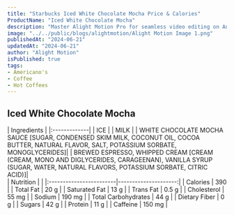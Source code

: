 ```yaml
---
title: "Starbucks Iced White Chocolate Mocha Price & Calories"
ProductName: "Iced White Chocolate Mocha" 
description: "Master Alight Motion Pro for seamless video editing on Android, iOS, and Tablets with our ultimate guide, unlocking advanced features and elevating your skills in 2024!"
image: "../../public/blogs/alightmotion/Alight Motion Image 1.png"
publishedAt: "2024-06-21"
updatedAt: "2024-06-21"
author: "Alight Motion"
isPublished: true
tags:
- Americano's
- Coffee
- Hot Coffees   
---
```


 
## Iced White Chocolate Mocha 
  
<div className="tables-container">
  <div className="table-wrapper">
    | Ingredients  |  
    |:-------------|
    | ICE          |
    | MILK         |
    | WHITE CHOCOLATE MOCHA SAUCE [SUGAR, CONDENSED SKIM MILK, COCONUT OIL, COCOA BUTTER, NATURAL FLAVOR, SALT, POTASSIUM SORBATE, MONOGLYCERIDES]|
    | BREWED ESPRESSO, WHIPPED CREAM [CREAM (CREAM, MONO AND DIGLYCERIDES, CARAGEENAN), VANILLA SYRUP (SUGAR, WATER, NATURAL FLAVORS, POTASSIUM SORBATE, CITRIC ACID)]|  
  </div>
  <div className="table-wrapper">
    | Nutrition               |                      |  
    |:------------------------|---------------------:|
    | Calories                | 390                  |
    | Total Fat               | 20 g                 |
    | Saturated Fat           | 13 g                 |
    | Trans Fat               | 0.5 g                |
    | Cholesterol             | 55 mg                |
    | Sodium                  | 190 mg               |
    | Total Carbohydrates     | 44 g                 |
    | Dietary Fiber           | 0 g                  |
    | Sugars                  | 42 g                 |
    | Protein                 | 11 g                 |
    | Caffeine                | 150 mg               |
  </div>
</div>
<style jsx>{`
  .tables-container {
    display: flex;
    flex-direction: row;
    gap: 30px;
  }
  .table-wrapper {
    width: 500px; /* Adjust as needed */
  }
  @media (max-width: 768px) {
    .tables-container {
      flex-direction: column;
      gap: 0px; /* Adjust as needed */
    }
    .table-wrapper {
      width: 100%; /* Adjust as needed */
    }
  }
`}</style>
